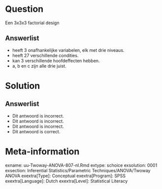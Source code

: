 

Question
========
  
Een 3x3x3 factorial design
  
Answerlist
----------
* heeft 3 onafhankelijke variabelen, elk met drie niveaus.
* heeft 27 verschillende condities.
* kan 3 verschillende hoofdeffecten hebben.
* a, b en c zijn alle drie juist.


Solution
========
  


Answerlist
----------
* Dit antwoord is incorrect.
* Dit antwoord is incorrect.
* Dit antwoord is incorrect.
* Dit antwoord is correct.


Meta-information
================
exname: uu-Twoway-ANOVA-807-nl.Rmd
extype: schoice
exsolution: 0001
exsection: Inferential Statistics/Parametric Techniques/ANOVA/Twoway ANOVA
exextra[Type]: Conceptual
exextra[Program]: SPSS
exextra[Language]: Dutch
exextra[Level]: Statistical Literacy
